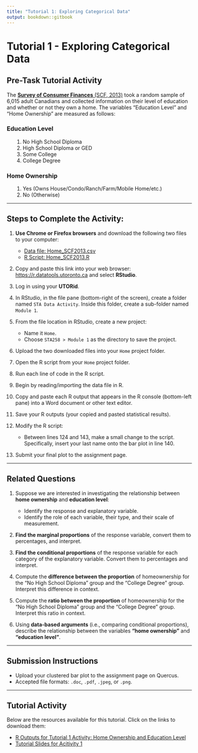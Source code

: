 ```yaml
---
title: "Tutorial 1: Exploring Categorical Data"
output: bookdown::gitbook
---
```

# Tutorial 1 - Exploring Categorical Data

## Pre-Task Tutorial Activity

The [**Survey of Consumer Finances** (SCF, 2013)](https://www23.statcan.gc.ca/imdb/p2SV.pl?Function=getSurvey&SDDS=3502) took a random sample of 6,015 adult Canadians and collected information on their level of education and whether or not they own a home. The variables "Education Level" and "Home Ownership" are measured as follows:

### Education Level
<ol style="margin-left: 20px;">
  <li>No High School Diploma</li>
  <li>High School Diploma or GED</li>
  <li>Some College</li>
  <li>College Degree</li>
</ol>

### Home Ownership
<ol style="margin-left: 20px;">
  <li>Yes (Owns House/Condo/Ranch/Farm/Mobile Home/etc.)</li>
  <li>No (Otherwise)</li>
</ol>

---

## Steps to Complete the Activity:

1. **Use Chrome or Firefox browsers** and download the following two files to your computer:
   - [Data file: Home_SCF2013.csv](https://raw.githubusercontent.com/aslemand/Data-Analysis-Activities/refs/heads/main/data/tutorial_1/Home_SCF2013.csv)
   - [R Script: Home_SCF2013.R](https://raw.githubusercontent.com/aslemand/Data-Analysis-Activities/refs/heads/main/data/tutorial_1/Home_SCF2013.R)

2. Copy and paste this link into your web browser: [https://r.datatools.utoronto.ca](https://r.datatools.utoronto.ca) and select **RStudio**.

3. Log in using your **UTORid**.

4. In RStudio, in the file pane (bottom-right of the screen), create a folder named `STA Data Activity`. Inside this folder, create a sub-folder named `Module 1`.

5. From the file location in RStudio, create a new project:
   - Name it `Home`.
   - Choose `STA258 > Module 1` as the directory to save the project.

6. Upload the two downloaded files into your `Home` project folder.

7. Open the R script from your `Home` project folder.

8. Run each line of code in the R script.

9. Begin by reading/importing the data file in R.

10. Copy and paste each R output that appears in the R console (bottom-left pane) into a Word document or other text editor.

11. Save your R outputs (your copied and pasted statistical results).

12. Modify the R script:
    - Between lines 124 and 143, make a small change to the script. Specifically, insert your last name onto the bar plot in line 140.

13. Submit your final plot to the assignment page.

---

## Related Questions

1. Suppose we are interested in investigating the relationship between **home ownership** and **education level**:
   - Identify the response and explanatory variable.
   - Identify the role of each variable, their type, and their scale of measurement.

2. **Find the marginal proportions** of the response variable, convert them to percentages, and interpret.

3. **Find the conditional proportions** of the response variable for each category of the explanatory variable. Convert them to percentages and interpret.

4. Compute the **difference between the proportion** of homeownership for the "No High School Diploma" group and the "College Degree" group. Interpret this difference in context.

5. Compute the **ratio between the proportion** of homeownership for the "No High School Diploma" group and the "College Degree" group. Interpret this ratio in context.

6. Using **data-based arguments** (i.e., comparing conditional proportions), describe the relationship between the variables **"home ownership"** and **"education level"**.

---

## Submission Instructions

- Upload your clustered bar plot to the assignment page on Quercus.
- Accepted file formats: `.doc`, `.pdf`, `.jpeg`, or `.png`.

---

## Tutorial Activity

Below are the resources available for this tutorial. Click on the links to download them:

- [R Outputs for Tutorial 1 Activity: Home Ownership and Education Level](https://raw.githubusercontent.com/aslemand/Data-Analysis-Activities/main/data/tutorial_1/activity_1.pdf)
- [Tutorial Slides for Acitivity 1](https://raw.githubusercontent.com/aslemand/Data-Analysis-Activities/main/data/tutorial_1/activity_1_tutorial_slides.pdf)
